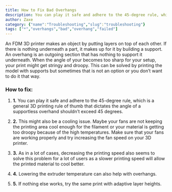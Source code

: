 ```yaml
---
title: How to Fix Bad Overhangs
description: You can play it safe and adhere to the 45-degree rule, which is a general 3D printing rule of thumb that dictates the angle of a supportless overhand shouldn’t exceed 45 degrees.
author: Zaxe
category: {"name":"Troubleshooting","slug":"troubleshooting"}
tags: ["*","overhangs","bad","overhang","failed"]
---
```


<Aligned>
<ColumnImage image={{imageURL:"posts/common-3d-printing-problems-and-how-to-troubleshoot-them/img/bad-overhang.webp",imageALT:"Bad Overhang"}}>
An FDM 3D printer makes an object by putting layers on top of each other. If there is nothing underneath a part, it makes up for it by building a support. An overhang is an outgoing section that has nothing to support it underneath. When the angle of your becomes too sharp for your setup, your print might get stringy and droopy. This can be solved by printing the model with supports but sometimes that is not an option or you don’t want to do it that way.
</ColumnImage>
<br/>

<h3>How to fix:</h3>

1. <strong className="list-number">1.</strong> You can play it safe and adhere to the 45-degree rule, which is a general 3D printing rule of thumb that dictates the angle of a supportless overhand shouldn’t exceed 45 degrees.

2. <strong className="list-number">2.</strong> This might also be a cooling issue. Maybe your fans are not keeping the printing area cool enough for the filament or your material is getting too droopy because of the high temperatures. Make sure that your fans are working properly and try increasing the fan speed on your 3D printer.

3. <strong className="list-number">3.</strong> As in a lot of cases, decreasing the printing speed also seems to solve this problem for a lot of users as a slower printing speed will allow the printed material to cool better.

4. <strong className="list-number">4.</strong> Lowering the extruder temperature can also help with overhangs.

5. <strong className="list-number">5.</strong> If nothing else works, try the same print with adaptive layer heights.
</Aligned>